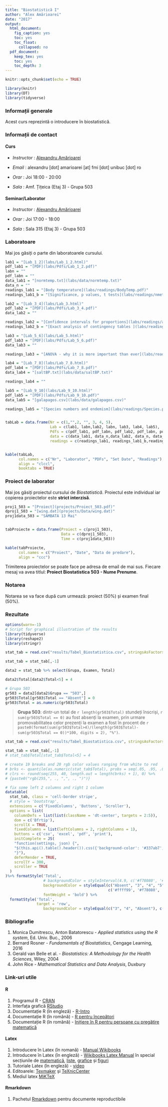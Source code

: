 ```yaml
---
title: "Biostatistică I"
author: "Alex Amărioarei"
date: "2017"
output:
  html_document:
    fig_caption: yes
    toc: yes
    toc_float:
      collapsed: no
  pdf_document:
    keep_tex: yes
    toc: yes
    toc_depth: 3
---
```


<style type="text/css">
h1 {
    color: #337ab7;
    font-weight: bolder;

}
</style>

```r
knitr::opts_chunk$set(echo = TRUE)
```

```r
library(knitr)
library(DT)
library(tidyverse)
```

### Informații generale

Acest curs reprezintă o introducere în biostatistică.  

### Informații de contact 

#### Curs 

 *  _Instructor_ : [Alexandru Amărioarei](https://alexamarioarei.github.io/)

 *  _Email_ : alexandru [dot] amarioarei [at] fmi [dot] unibuc [dot] ro

 *  _Orar_ : Joi 18:00 - 20:00

 *  _Sala_ : Amf. Țițeica (Etaj 3) - Grupa 503


#### Seminar/Laborator

 *  _Instructor_ : [Alexandru Amărioarei](https://alexamarioarei.github.io/)

 *  _Orar_ : Joi 17:00 - 18:00

 *  _Sala_ : Sala 315 (Etaj 3) - Grupa 503
 
### Laboratoare

Mai jos găsiți o parte din laboratoarele cursului. 

```r
lab1 = "[Lab_1_2](labs/Lab_1_2.html)"
pdf_lab1 = "[PDF](labs/Pdfs/Lab_1_2.pdf)"
labn = ""
pdf_labn = ""
data_lab1 = "[normtemp.txt](labs/data/normtemp.txt)"
data_n = ""
readings_lab1 = "[Body temperature](labs/readings/BodyTemp.pdf)"
readings_lab1_b = "[Significance, p values, t tests](labs/readings/nmeth.2698.pdf)"

lab2 = "[Lab_3_4](labs/Lab_3.html)"
pdf_lab2 = "[PDF](labs/Pdfs/Lab_3_4.pdf)"
data_lab2 = ""

readings_lab2 = "[Confidence intervals for proportions](labs/readings/agresti_caffo_2000.pdf)"
readings_lab2_b = "[Exact analysis of contingency tables ](labs/readings/Mehta_1998.pdf)"

lab3 = "[Lab_5_6](labs/Lab_5.html)"
pdf_lab3 = "[PDF](labs/Pdfs/Lab_5_6.pdf)"
data_lab3 = ""

readings_lab3 = "[ANOVA - why it is more important than ever](labs/readings/Gelman_anova.pdf)"

lab4 = "[Lab_7_8](labs/Lab_7_8.html)"
pdf_lab4 = "[PDF](labs/Pdfs/Lab_7_8.pdf)"
data_lab4 = "[saltBP.txt](labs/data/saltBP.txt)"

readings_lab4 = ""

lab5 = "[Lab_9_10](labs/Lab_9_10.html)"
pdf_lab5 = "[PDF](labs/Pdfs/Lab_9_10.pdf)"
data_lab5 = "[galapagos.csv](labs/data/galapagos.csv)"

readings_lab5 = "[Species numbers and endemism](labs/readings/Species.pdf)"


tabLab = data.frame(Nr = c(1,"",2, "", 3, 4, 5),
                    Lab = c(lab1, labn,lab2, labn, lab3, lab4, lab5), 
                    Pdfs = c(pdf_lab1, pdf_labn, pdf_lab2, pdf_labn, pdf_lab3, pdf_lab4, pdf_lab5),
                    data = c(data_lab1, data_n,data_lab2, data_n, data_lab3, data_lab4, data_lab5), 
                    readings = c(readings_lab1, readings_lab1_b,readings_lab2, readings_lab2_b, readings_lab3, readings_lab4, readings_lab5))


kable(tabLab, 
      col.names = c("Nr", "Laborator", "PDFs", "Set Date", "Readings"),
      align = "clccl", 
      booktabs = TRUE)
```
 
### Proiect de laborator

Mai jos găsiți proiectul cursului de *Biostatistică*. Proiectul este individual iar copierea proiectelor este __strict interzisă__.

```r
proj1_503 = "[Proiect](projects/Proiect_503.pdf)"
dproj1_503 = "[wing.dat](projects/Data/wing.dat)"
proj1data_503 = "SAMBATA 13 Mai"


tabProiecte = data.frame(Proiect = c(proj1_503), 
                         Data = c(dproj1_503), 
                         Time = c(proj1data_503))

kable(tabProiecte, 
      col.names = c("Proiect", "Date", "Data de predare"),
      align = "ccc")
```

Trimiterea proiectelor se poate face pe adresa de email de mai sus. Fiecare mesaj va avea titlul: **Proiect Biostatistica 503 - Nume Prenume**. 

### Notarea

Notarea se va face după cum urmează: proiect (50%) și examen final (50%).


### Rezultate

```r
options(warn=-1)
# Script for graphical illustration of the results 
library(tidyverse)
library(reshape2)
library(stringr)

stat_tab = read.csv("results/Tabel_Biostatistica.csv", stringsAsFactors = FALSE)

stat_tab = stat_tab[,-1]

data2 = stat_tab %>% select(Grupa, Examen, Total)

data2$Total[data2$Total<5] = 4

# Grupa 503
gr503 = data2[data2$Grupa == "503",]
gr503$Total[gr503$Total == "Absent"] = 0
gr503$Total = as.numeric(gr503$Total)
```

> **Grupa 503**: dintr-un total de `r length(gr503$Total)` stundeți înscriși, `r sum(gr503$Total == 0)` au fost absenți la examen, prin urmare promovabilitatea celor prezenți la examen a fost în procent de `r paste0(format(sum(gr503$Total>4)/(length(gr503$Total)-sum(gr503$Total == 0))*100, digits = 2), "%")`.


```r
stat_tab = read.csv("results/Tabel_Biostatistica.csv", stringsAsFactors = FALSE)

stat_tab = stat_tab[,-1]
# stat_tab$Total[stat_tab$Total<5] = 4

# create 19 breaks and 20 rgb color values ranging from white to red
# brks <- quantile(as.numeric(stat_tab$Total), probs = seq(.05, .95, .05), na.rm = TRUE)
# clrs <- round(seq(255, 40, length.out = length(brks) + 1), 0) %>%
# {paste0("rgb(255,", ., ",", ., ")")}

# fix some left 2 columns and right 1 column
datatable(
  stat_tab, class = 'cell-border stripe',
  # style = 'bootstrap',
  extensions = c('FixedColumns', 'Buttons', 'Scroller'),
  options = list(
    columnDefs = list(list(className = 'dt-center', targets = 2:5)),
    dom = c('Bfrtip'),
    scrollX = TRUE,
    fixedColumns = list(leftColumns = 2, rightColumns = 1),
    buttons = c('csv', 'excel', 'pdf', 'print'),
    initComplete = JS(
    "function(settings, json) {",
    "$(this.api().table().header()).css({'background-color': '#337ab7', 'color': '#fff'});",
    "}"),
    deferRender = TRUE,
    scrollY = 300,
    scroller = TRUE
  )
)%>% formatStyle('Total', 
                 # backgroundColor = styleInterval(4.9, c('#f78080', '#60cbf2')),
                 backgroundColor = styleEqual(c("Absent", "3", "4", "5", "6", "7", "8", "9", "10"), 
                                              c('#ffff99', '#f78080', '#f78080', '#60cbf2', '#60cbf2', '#60cbf2', '#60cbf2', '#60cbf2', '#60cbf2')),
                 fontWeight = 'bold') %>%
  formatStyle('Total', 
              target = 'row',
                 backgroundColor = styleEqual(c("3", "4", "Absent"), c('#f78080', '#f78080', '#ffff99')))
```


### Bibliografie

  1. Monica Dumitrescu, Anton Batatorescu - *Applied statistics using the R system*, Ed. Univ. Buc., 2006
  2. Bernard Rosner - *Fundamentals of Biostatistics*, Cengage Learning, 2016
  3. Gerald van Belle et al. - *Biostatistics: A Methodology for the Health Sciences*, Wiley, 2004
  4. John Rice - *Mathematical Statistics and Data Analysis*, Duxbury
  

### Link-uri utile

#### R
  1. Programul R - [CRAN](https://cran.r-project.org/)
  2. Interfața grafică [RStudio](https://www.rstudio.com/)
  3. Documentație R (în engleză) - [R-Intro](https://cran.r-project.org/doc/manuals/r-release/R-intro.pdf)
  4. Documentație R (în română) - [R pentru începători ](ftp://cran.r-project.org/pub/R/doc/contrib/Paradis-rdebuts_RO.pdf)
  5. Documentație R (în română) - [Inițiere în R pentru persoane cu pregătire matematică ](http://www.edumanager.ro/community/documente/initiere_in_r.pdf)
  
#### Latex
  1. Introducere în Latex (în romană) - [Manual Wikibooks](https://ro.wikibooks.org/wiki/LaTeX_(carte))
  2. Introducere în Latex (în engleză) - [Wikibooks Latex Manual](https://en.wikibooks.org/wiki/LaTeX) în special secțiunile de [matematică](https://en.wikibooks.org/wiki/LaTeX/Mathematics), [liste](https://en.wikibooks.org/wiki/LaTeX/List_Structures), [grafice](https://en.wikibooks.org/wiki/LaTeX/Importing_Graphics) și [figuri](https://en.wikibooks.org/wiki/LaTeX/Floats,_Figures_and_Captions)
  3. Tutoriale Latex (în engleză) - [video](https://www.youtube.com/playlist?list=PLDD406480D35CE390)
  4. Editoarele: [Texmaker](http://www.xm1math.net/texmaker/download.html) și [TeXnicCenter](http://www.texniccenter.org/) 
  5. Mediul latex [MiKTeX](https://miktex.org/)

#### Rmarkdown
  1. Pachetul [Rmarkdown](http://rmarkdown.rstudio.com/index.html) pentru documente reproductibile